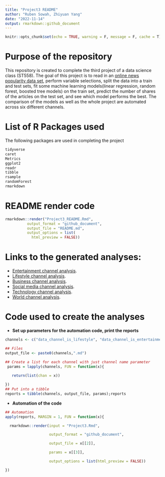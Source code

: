 ```yaml
---
title: "Project3 README"
author: "Ruben Sowah, Zhiyuan Yang"  
date: "2022-11-14"
output: rmarkdown::github_document
---
```


```r
knitr::opts_chunk$set(echo = TRUE, warning = F, message = F, cache = T)
```

# Purpose of the repository

  This repository is created to complete the third project of a data science class (ST558). The goal of this project is to read in an [online news popularity data set](https://archive.ics.uci.edu/ml/datasets/Online+News+Popularity), perform variable selections, split the data into a train and test sets, fit some machine learning models(linear regression, random forest, boosted tree models) on the train set, predict the number of shares of the articles on the test set, and see which model performs the best. The comparison of the models as well as the whole project are automated  across six different channels.


# List of R Packages used 

  The following packages are used in completing the project
  
```r
tidyverse  
caret  
Metrics  
ggplot2  
readr 
tibble
rsample  
randomForest  
rmarkdown  
```


# README render code
```r
rmarkdown::render("Project3_README.Rmd", 
          output_format = "github_document",
          output_file = "README.md",
          output_options = list(
            html_preview = FALSE))
```

# Links to the generated analyses:   

* [Entertainment channel analysis](data_channel_is_entertainment.md).  
* [Lifestyle channel analysis](data_channel_is_lifestyle.md). 
* [Business channel analysis](data_channel_is_bus.md). 
* [Social media channel analysis](data_channel_is_socmed.md). 
* [Technology channel analysis](data_channel_is_tech.md). 
* [World channel analysis](data_channel_is_world.md). 


# Code used to create the analyses

  * __Set up parameters for the automation code, print the reports__
```r
channels <- c("data_channel_is_lifestyle", "data_channel_is_entertainment", "data_channel_is_bus", "data_channel_is_socmed", "data_channel_is_tech", "data_channel_is_world")

## Files
output_file <- paste0(channels,".md")

## Create a list for each channel with just channel name parameter
 params = lapply(channels, FUN = function(x){
 
   return(list(chan = x))

})
## Put into a tibble
reports = tibble(channels, output_file, params);reports
```

  * __Automation of the code__
```r
## Automation
apply(reports, MARGIN = 1, FUN = function(x){

  rmarkdown::render(input = "Project3.Rmd",

                    output_format = "github_document",

                    output_file = x[[2]],

                    params = x[[3]],

                    output_options = list(html_preview = FALSE))

})
```


  